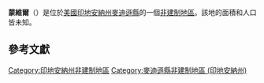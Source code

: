 {{noteTA
|G1=USState
|G2=地名
|G3=Unit
}}
{{Infobox settlement
|official_name            = 蒙維爾
|native_name = Moonville
|settlement_type          = [[非建制地區|非建制地區]]
|image_skyline            = 
|imagesize                = 
|pushpin_map              = USA Indiana
|pushpin_label            = 蒙維爾
|pushpin_label_position   = top
|pushpin_map_caption      = 蒙維爾在印地安納州的位置
|subdivision_type         = [[世界政區索引|國家]]
|subdivision_type1        = [[美国州份|州份]]
|subdivision_type2        = [[印地安納州行政区划|縣]]
|subdivision_name         = [[美国|美国]]
|subdivision_name1        = [[印地安納州|印地安納州]]
|subdivision_name2        = [[麥迪遜縣_(印地安納州)|麥迪遜縣]]
|elevation_ft             = 876
|elevation_m              = 267
|area_total_km2           = 
|area_total_sq_mi         = 
|area_land_km2            = 
|area_land_sq_mi          = 
|area_water_km2           = 
|area_water_sq_mi         = 
|population_as_of         = 2010
|population_footnotes     = 
|population_total         = 
|population_metro         = 
|population_density_km2   = auto
|population_density_sq_mi = auto
|timezone                 = [[北美东部时区|北美东部时区]]
|utc_offset               = -5
|coordinates              = {{coord|40|11|38|N|85|36|05|W|display=inline,title}}
| coor_pinpoint           = 
| coordinates_footnotes   = 
|timezone_DST             = EDT
|utc_offset_DST           = -4
|postal_code_type         = [[美國郵區編號|郵區編號]]
|postal_code              = 46012
|area_code                = {{link-en|电话区号765|Area code 765|765}}
|blank_name = [[地名信息系统|GNIS ID]]
|blank_info = 439387<ref name="GNIS">{{cite gnis|439387|Moonville}}</ref>
}}
'''蒙維爾'''（{{lang-en|Moonville}}）是位於[[美國|美國]][[印地安納州|印地安納州]][[麥迪遜縣_(印地安納州)|麥迪遜縣]]的一個[[非建制地區|非建制地區]]。該地的面積和人口皆未知。

== 參考文獻 ==
{{reflist}}

{{麥迪遜縣 (印地安納州)}}

{{DEFAULTSORT:Moonville}}
[[Category:印地安納州非建制地區|Category:印地安納州非建制地區]]
[[Category:麥迪遜縣非建制地區_(印地安納州)|Category:麥迪遜縣非建制地區 (印地安納州)]]

{{Indiana-geo-stub}}